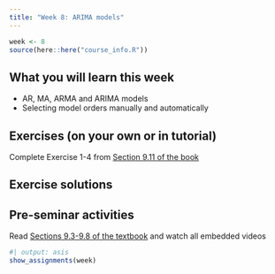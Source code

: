 ```yaml
---
title: "Week 8: ARIMA models"
---
```


```r
week <- 8
source(here::here("course_info.R"))
```

## What you will learn this week

* AR, MA, ARMA and ARIMA models
* Selecting model orders manually and automatically

## Exercises (on your own or in tutorial)

Complete Exercise 1-4 from [Section 9.11 of the book](https://otexts.com/fpp3/arima-exercises.html)

## Exercise solutions

<!-- ::: {.callout appearance="minimal"} -->
<!-- <i class="bi bi-download"></i> [Week 8 Tutorial Solution.html](Week8.html){download="Week 8 Tutorial Solution.html"} -->
<!-- ::: -->


## Pre-seminar activities

Read [Sections 9.3-9.8 of the textbook](https://otexts.com/fpp3/arima.html) and watch all embedded videos



<!-- ```{r} -->
<!-- #| output: asis -->
<!-- show_slides(week) -->
<!-- ``` -->

<!-- ## Seminar activities -->

<!-- ```{r} -->
<!-- #| child: activities.md -->
<!-- ``` -->


<!-- ## Seminar code -->

<!-- ::: {.callout appearance="minimal"} -->
<!-- <i class="bi bi-download"></i> [Seminar_code_week8.R](Seminar_code_week8.R){download="Seminar_code_week8.R"} -->
<!-- ::: -->



```r
#| output: asis
show_assignments(week)
```
